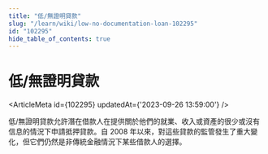 ```yaml
---
title: "低/無證明貸款"
slug: "/learn/wiki/low-no-documentation-loan-102295"
id: "102295"
hide_table_of_contents: true
---
```



# 低/無證明貸款

<ArticleMeta id={102295} updatedAt={'2023-09-26 13:59:00'} />
<div className='border-solid border-b border-t-0 my-4 border-[var(--ifm-color-gray-300)]' />

低/無證明貸款允許潛在借款人在提供關於他們的就業、收入或資產的很少或沒有信息的情況下申請抵押貸款。自 2008 年以來，對這些貸款的監管發生了重大變化，但它們仍然是非傳統金融情況下某些借款人的選擇。
